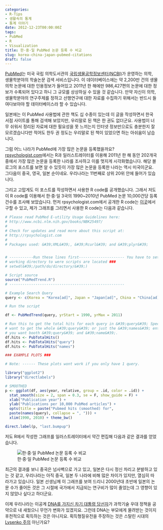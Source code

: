 ```yaml
---
categories:
- R-Tips
- 생활속의 통계
- 통계 이야기
date: 2012-12-23T00:00:00Z
tags:
- PubMed
- R
- Visualization
title: 한·중·일 PubMed 논문 등록 수 비교
slug: korea-china-japan-pubmed-citations
draft: false
---
```


[PubMed][1]는 미국 국립 의학도서관의 [국립생물공학정보센터(NCBI)][2]가 운영하는 의학, 생물학분야의 학술논문 검색 서비스입니다. 이 데이터베이스에는 약 2,200만 건의 생물의학 논문에 대한 인용정보가 들어있고 2011년 한 해에만 986,427편의 논문에 대한 정보가 수록되어 있다고 하니 그 규모를 상상하실 수 있을 것 같습니다. 만약 자신이 의학, 생물학분야의 연구주제를 정하고 선행연구에 대한 자료를 수집하기 위해서는 반드시 들여다보아야 할 데이터베이스라 할 수 있습니다. 

일본에는 이 PubMed 사용법에 관한 책도 십 수종이 있는데 이 글을 작성하면서 한국 서점 사이트를 통해 검색해 보았지만, 우리말로 된 책은 한 권도 없더군요. 사용법이 너무 쉬워서 정리된 자료에 대한 필요성을 못 느끼는지 인터넷 정보만으로도 충분한지 잘 모르겠습니다만 적어도 한두 권 정도는 우리말로 된 책이 있었으면 하는 아쉬움이 남습니다. 


그럼 어느 나라가 PubMed에 가장 많은 논문을 등록했을까요?  
[rpsychologist.com][3]에서는 R과 일러스트레이터를 이용해 2011년 한 해 동안 202개국 중에서 가장 많은 논문을 등록한 나라를 조사하고 이를 멋지게 시각화했습니다. 해당 블로그의 포스트를 보면 알 수 있듯이 가장 많은 논문을 등록한 나라는 역시 미국이군요. 그다음이 중국, 영국, 일본 순이네요. 우리나라는 11번째로 상위 20위 안에 들어가 있습니다. 

그리고 고맙게도 이 포스트를 작성하면서 사용한 R code를 공개했습니다. 그래서 저도 이 R code를 이용해서 한·중·일 3국의 1990~2010년 PubMed 논문 10,000건당 등록건수를 조사해 보았습니다. 먼저 rpsychologist.com에서 공개한 R code는 [이곳][4]에서 구할 수 있고, 제가 그래프를 그리면서 사용한 R code는 다음과 같습니다. 

```r
# Please read PubMed E-utility Usage Guidelines here:
# http://www.ncbi.nlm.nih.gov/books/NBK25497/
# 
# Check for updates and read more about this script at:
# http://rpsychologist.com
# 
# Packages used: &#39;XML&#39;, &#39;Rcurl&#39; and &#39;plyr&#39;


# -----------Run these lines first--------------------- You have to set
# working directory to were scripts are located ###
# setwd(&#39;/path/do/directory/&#39;)

# Script source
source("PubMedTrend.R")
# -----------------------------------------------------

# Example Search Query
query <- c(Korea = "Korea[ad]", Japan = "Japan[ad]", China = "China[ad]")

# Run the script

df <- PubMedTrend(query, yrStart = 1990, yrMax = 2011)

# Run this to get the total hits for each query in &#39;query&#39; Specify if you
# want to get the whole &#39;query&#39; or just the &#39;names&#39; enter no argument if
# you want booth &#39;query&#39; and &#39;name&#39;.
df.hits <- PubTotalHits()
df.hits <- PubTotalHits("query")
df.hits <- PubTotalHits("names")

### EXAMPLE PLOTS ###

# Note: ------ These plots wont work if you only have 1 query.

library("ggplot2")
library("directlabels")

# SMOOTHED
p <- ggplot(df, aes(year, relative, group = .id, color = .id)) + 
  stat_smooth(size = 2, span = 0.3, se = F, show_guide = F) + 
  xlab("Publication year") + 
  ylab("Publications per 10,000 PubMed articles") + 
  opts(title = paste("Pubmed hits (smoothed) for", 
  paste(names(query), collapse = ", "))) + 
  xlim(1990, 2010) + theme_bw()

direct.label(p, "last.bumpup")
```

저도 R에서 작성한 그래프를 일러스트레이터에서 약간 편집해 다음과 같은 결과를 얻었습니다. 

![한·중·일 PubMed 논문 등록 수 비교](/images/KOR_CHN_JPN.jpg) 

최근의 결과를 보니 중국은 넘사벽으로 가고 있고, 일본은 다시 정신 차리고 분발하고 있는 것 같고, 우리나라는 아직 중국, 일본 두 나라에 비해 많은 차이가 있지만, 열심히 따라가고 있습니다. 일본 선생님께 이 그래프를 보여 드리니 2000년대 초반에 일본의 논문 수가 줄어든 것은 그 시절에 국가에서 지급되는 연구비가 많이 줄었는데 그 영향이 있지 않았나 싶다고 하더군요. 

이제 우리나라는 이공계 [DNA를 가지신 차기 대통령 당선자][5]가 과학기술 우대 정책을 공약으로 내 새웠으니 무언가 변화가 있겠지요. 그런데 DNA는 부모에게 물려받는 것이지 후천적으로 획득하는 것은 아니지요. 획득형질유전을 주장하는 것은 스탈린 시대의 [Lysenko 주의][6] 아닌가요?

 [1]: http://www.ncbi.nlm.nih.gov/pubmed/
 [2]: http://www.ncbi.nlm.nih.gov/
 [3]: http://rpsychologist.com/pubmed-publications-in-2011-by-202-world-countries-whos-the-winner/
 [4]: http://rpsychologist.com/an-r-script-to-automatically-look-at-pubmed-citation-counts-by-year-of-publication/
 [5]: http://media.daum.net/politics/president/newsview?newsid=20121219235807518
 [6]: http://en.wikipedia.org/wiki/Lysenkoism